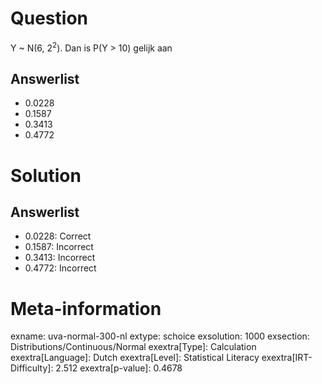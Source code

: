 Question
========

Y \~ N(6, 2^2^). Dan is P(Y \> 10) gelijk aan

Answerlist
----------

* 0.0228
* 0.1587
* 0.3413
* 0.4772

Solution
========

Answerlist
----------

* 0.0228: Correct
* 0.1587: Incorrect
* 0.3413: Incorrect
* 0.4772: Incorrect

Meta-information
================
exname: uva-normal-300-nl
extype: schoice
exsolution: 1000
exsection: Distributions/Continuous/Normal
exextra[Type]: Calculation
exextra[Language]: Dutch
exextra[Level]: Statistical Literacy
exextra[IRT-Difficulty]: 2.512
exextra[p-value]: 0.4678
